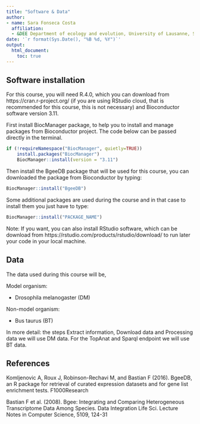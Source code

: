 ```yaml
---
title: "Software & Data"
author: 
- name: Sara Fonseca Costa
  affiliation:
  - &DEE Department of ecology and evolution, University of Lausanne, Switzerland
date: '`r format(Sys.Date(), "%B %d, %Y")`'
output:
  html_document:
    toc: true
---
```


## Software installation

For this course, you will need R.4.0, which you can download from https://cran.r-project.org/ (if you are using RStudio cloud, that is recommended for this course, this is not necessary) and Bioconductor software version 3.11.

First install BiocManager package, to help you to install and manage packages from Bioconductor project. The code below can be passed directly in the terminal.

```r
if (!requireNamespace("BiocManager", quietly=TRUE))
    install.packages("BiocManager")
    BiocManager::install(version = "3.11")
```

Then install the BgeeDB package that will be used for this course, you can downloaded the package from Bioconductor by typing:

```r
BiocManager::install("BgeeDB")
```

Some additional packages are used during the course and in that case to install them you just have to type: 

```r
BiocManager::install("PACKAGE_NAME")
```

Note: If you want, you can also install RStudio software, which can be download from https://rstudio.com/products/rstudio/download/ to run later your code in your local machine.


## Data

The data used during this course will be,

Model organism:

- Drosophila melanogaster (DM)

Non-model organism:

- Bus taurus (BT)

In more detail: the steps Extract information, Download data and Processing data we will use DM data.
For the TopAnat and Sparql endpoint we will use BT data.


## References

Komljenovic A, Roux J, Robinson-Rechavi M, and Bastian F (2016). BgeeDB, an R package for retrieval of curated expression datasets
  and for gene list enrichment tests. F1000Research

  Bastian F et al. (2008). Bgee: Integrating and Comparing Heterogeneous Transcriptome Data Among Species. Data Integration Life Sci.
  Lecture Notes in Computer Science, 5109, 124-31
  
  